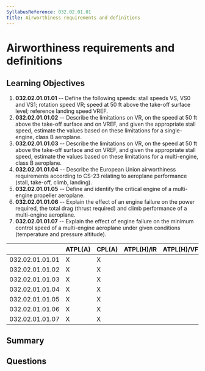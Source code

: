 ```yaml
---
SyllabusReference: 032.02.01.01
Title: Airworthiness requirements and definitions
---
```


# Airworthiness requirements and definitions

## Learning Objectives

1. **032.02.01.01.01** -- Define the following speeds: stall speeds VS, VS0 and
   VS1; rotation speed VR; speed at 50 ft above the take-off surface level;
   reference landing speed VREF.
2. **032.02.01.01.02** -- Describe the limitations on VR, on the speed at 50 ft
   above the take-off surface and on VREF, and given the appropriate stall
   speed, estimate the values based on these limitations for a single-engine,
   class B aeroplane.
3. **032.02.01.01.03** -- Describe the limitations on VR, on the speed at 50 ft
   above the take-off surface and on VREF, and given the appropriate stall
   speed, estimate the values based on these limitations for a multi-engine,
   class B aeroplane.
4. **032.02.01.01.04** -- Describe the European Union airworthiness requirements
   according to CS-23 relating to aeroplane performance (stall, take-off, climb,
   landing).
5. **032.02.01.01.05** -- Define and identify the critical engine of a
   multi-engine propeller aeroplane.
6. **032.02.01.01.06** -- Explain the effect of an engine failure on the power
   required, the total drag (thrust required) and climb performance of a
   multi-engine aeroplane.
7. **032.02.01.01.07** -- Explain the effect of engine failure on the minimum
   control speed of a multi-engine aeroplane under given conditions (temperature
   and pressure altitude).

|                 | ATPL(A) | CPL(A) | ATPL(H)/IR | ATPL(H)/VFR | CPL(H) | IR  | CBIR(A) |
| --------------- | ------- | ------ | ---------- | ----------- | ------ | --- | ------- |
| 032.02.01.01.01 | X       | X      |            |             |        |     |         |
| 032.02.01.01.02 | X       | X      |            |             |        |     |         |
| 032.02.01.01.03 | X       | X      |            |             |        |     |         |
| 032.02.01.01.04 | X       | X      |            |             |        |     |         |
| 032.02.01.01.05 | X       | X      |            |             |        |     |         |
| 032.02.01.01.06 | X       | X      |            |             |        |     |         |
| 032.02.01.01.07 | X       | X      |            |             |        |     |         |

## Summary

## Questions
